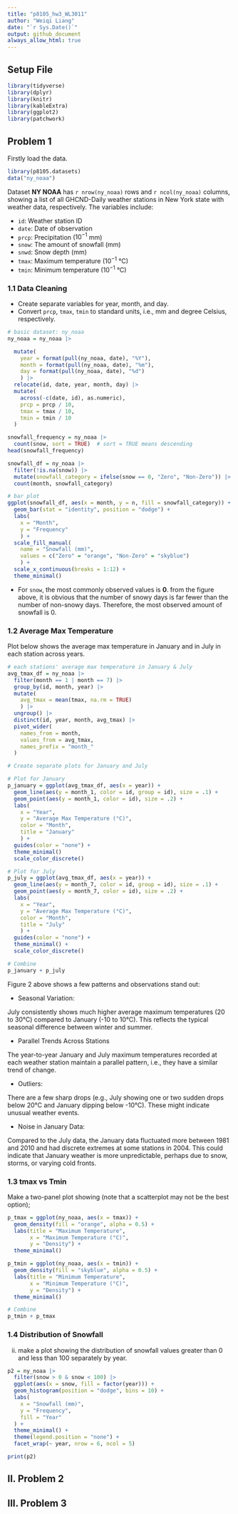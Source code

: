 ```yaml
---
title: "p8105_hw3_WL3011"
author: "Weiqi Liang"
date: "`r Sys.Date()`"
output: github_document
always_allow_html: true
---
```


## Setup File
```r
library(tidyverse)
library(dplyr)
library(knitr)
library(kableExtra)
library(ggplot2)
library(patchwork) 
```

## Problem 1
Firstly load the data.
```r
library(p8105.datasets)
data("ny_noaa")
```
Dataset **NY NOAA** has `r nrow(ny_noaa)` rows and `r ncol(ny_noaa)` columns, showing a list of all GHCND-Daily weather stations in New York state with weather data, respectively. The variables include:

*   `id`: Weather station ID
*   `date`: Date of observation
*   `prcp`: Precipitation ($10^{-1}$ mm)
*   `snow`: The amount of snowfall (mm)
*   `snwd`: Snow depth (mm)
*   `tmax`: Maximum temperature ($10^{-1}$ &deg;C)
*   `tmin`: Minimum temperature ($10^{-1}$ &deg;C)

### 1.1 Data Cleaning

*   Create separate variables for year, month, and day.
*   Convert `prcp`, `tmax`, `tmin` to standard units, i.e., mm and degree  Celsius, respectively.

```r
# basic dataset: ny_noaa
ny_noaa = ny_noaa |>

  mutate(
    year = format(pull(ny_noaa, date), "%Y"),
    month = format(pull(ny_noaa, date), "%m"),
    day = format(pull(ny_noaa, date), "%d")
    ) |>
  relocate(id, date, year, month, day) |> 
  mutate(
    across(-c(date, id), as.numeric),
    prcp = prcp / 10,     
    tmax = tmax / 10,     
    tmin = tmin / 10      
  )

```

```r
snowfall_frequency = ny_noaa |>
  count(snow, sort = TRUE)  # sort = TRUE means descending
head(snowfall_frequency)

snowfall_df = ny_noaa |>
  filter(!is.na(snow)) |>
  mutate(snowfall_category = ifelse(snow == 0, "Zero", "Non-Zero")) |>
  count(month, snowfall_category)

# bar plot
ggplot(snowfall_df, aes(x = month, y = n, fill = snowfall_category)) +
  geom_bar(stat = "identity", position = "dodge") +
  labs(
    x = "Month", 
    y = "Frequency"
    ) +
  scale_fill_manual(
    name = "Snowfall (mm)", 
    values = c("Zero" = "orange", "Non-Zero" = "skyblue")
    ) +
  scale_x_continuous(breaks = 1:12) + 
  theme_minimal()
```

*   For `snow`, the most commonly observed values is **0**. from the figure above, it is obvious that the number of snowy days is far fewer than the number of non-snowy days. Therefore, the most observed amount of snowfall is 0.


### 1.2 Average Max Temperature

Plot below shows the average max temperature in January and in July in each station across years. 

```r
# each stations' average max temperature in January & July 
avg_tmax_df = ny_noaa |> 
  filter(month == 1 | month == 7) |>
  group_by(id, month, year) |>
  mutate(
    avg_tmax = mean(tmax, na.rm = TRUE)
    ) |>
  ungroup() |>
  distinct(id, year, month, avg_tmax) |>
  pivot_wider(
    names_from = month, 
    values_from = avg_tmax,
    names_prefix = "month_"
  )

# Create separate plots for January and July

# Plot for January
p_january = ggplot(avg_tmax_df, aes(x = year)) +
  geom_line(aes(y = month_1, color = id, group = id), size = .1) +
  geom_point(aes(y = month_1, color = id), size = .2) +
  labs(
    x = "Year", 
    y = "Average Max Temperature (°C)", 
    color = "Month",
    title = "January"
    ) +
  guides(color = "none") +
  theme_minimal()
  scale_color_discrete() 

# Plot for July
p_july = ggplot(avg_tmax_df, aes(x = year)) +
  geom_line(aes(y = month_7, color = id, group = id), size = .1) +
  geom_point(aes(y = month_7, color = id), size = .2) +
  labs(
    x = "Year", 
    y = "Average Max Temperature (°C)", 
    color = "Month",
    title = "July"
    ) +
  guides(color = "none") +
  theme_minimal() +
  scale_color_discrete() 

# Combine
p_january + p_july

```

Figure 2 above shows a few patterns and observations stand out:

*   Seasonal Variation:

July consistently shows much higher average maximum temperatures (20 to 30°C) compared to January (-10 to 10°C). This reflects the typical seasonal difference between winter and summer.

*   Parallel Trends Across Stations

The year-to-year January and July maximum temperatures recorded at each weather station maintain a parallel pattern, i.e., they have a similar trend of change.

*   Outliers:

There are a few sharp drops (e.g., July showing one or two sudden drops below 20°C and January dipping below -10°C). These might indicate unusual weather events.

*   Noise in January Data:

Compared to the July data, the January data fluctuated more between 1981 and 2010 and had discrete extremes at some stations in 2004. This could indicate that January weather is more unpredictable, perhaps due to snow, storms, or varying cold fronts.






### 1.3 tmax vs Tmin


Make a two-panel plot showing  (note that a scatterplot may not be the best option); 

```r

p_tmax = ggplot(ny_noaa, aes(x = tmax)) +
  geom_density(fill = "orange", alpha = 0.5) +
  labs(title = "Maximum Temperature",
       x = "Maximum Temperature (°C)",
       y = "Density") +
  theme_minimal()

p_tmin = ggplot(ny_noaa, aes(x = tmin)) +
  geom_density(fill = "skyblue", alpha = 0.5) +
  labs(title = "Minimum Temperature",
       x = "Minimum Temperature (°C)",
       y = "Density") +
  theme_minimal()

# Combine 
p_tmin + p_tmax

```


### 1.4 Distribution of Snowfall

(ii) make a plot showing the distribution of snowfall values greater than 0 and less than 100 separately by year.

```r
p2 = ny_noaa |>
  filter(snow > 0 & snow < 100) |>
  ggplot(aes(x = snow, fill = factor(year))) +
  geom_histogram(position = "dodge", bins = 10) +  
  labs(
    x = "Snowfall (mm)",
    y = "Frequency",
    fill = "Year"
  ) +
  theme_minimal() +
  theme(legend.position = "none") + 
  facet_wrap(~ year, nrow = 6, ncol = 5) 

print(p2)
```


## II. Problem 2


## III. Problem 3
